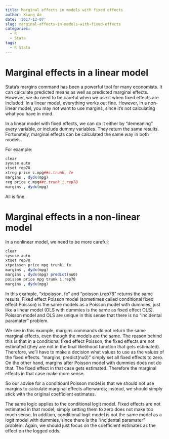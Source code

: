 ```yaml
---
title: Marginal effects in models with fixed effects
author: Xiang Ao
date: '2017-12-07'
slug: marginal-effects-in-models-with-fixed-effects
categories:
  - R
  - Stata
tags:
  - R Stata
---
```


# Marginal effects in a linear model


Stata's margins command has been a powerful tool for many economists.  It can calculate predicted means as well as predicted marginal effects.  However, we do need to be careful when we use it when fixed effects are included.  In a linear model, everything works out fine.  However, in a non-linear model, you may not want to use margins, since it's not calculating what you have in mind.

In a linear model with fixed effects, we can do it either by "demeaning" every variable, or include dummy variables.  They return the same results.  Fortunately, marginal effects can be calculated the same way in both models.

For example:


```r
clear
sysuse auto
xtset rep78
xtreg price c.mpg##c.trunk, fe
margins , dydx(mpg)
reg price c.mpg##c.trunk i.rep78
margins , dydx(mpg)

```

All is fine.

# Marginal effects in a non-linear model

In a nonlinear model, we need to be more careful:

```r
clear
sysuse auto
xtset rep78
xtpoisson price mpg trunk, fe
margins , dydx(mpg)
margins , dydx(mpg) predict(nu0)
poisson price mpg trunk i.rep78
margins , dydx(mpg)

```

In this example, "xtpoisson, fe" and "poisson i.rep78" returns the
same results.  Fixed effect Poisson model (sometimes called
conditional fixed effect Poisson) is the same models as a Poisson
model with dummies, just like a linear model (OLS with dummies is the
same as fixed effect OLS). Poisson model and OLS are unique in this
sense that there is no "incidental paramater" problem.

We see in this example, margins commands do not return the same
marginal effects, even though the models are the same.  The reason
behind this is that in a conditional fixed effect Poisson, the fixed
effects are not estimated (they are not in the final likelihood
function that gets estimated).  Therefore, we'll have to make a
decision what values to use as the values of the fixed effects.
"margins, predict(nu0)" simply set all fixed effects to zero.  On the
other hand, margins after Poisson model with dummies does not do that.
The fixed effect in that case gets estimated.  Therefore the marginal
effects in that case make more sense.

So our advise for a conditioanl Poisson model is that we should not
use margins to calculate marginal effects afterwards; instead, we
should simply stick with the original coefficient estimates.  

The same logic applies to the conditional logit model.  Fixed effects
are not estimated in that model; simply setting them to zero does not
make too much sense.  In addition, conditional logit model is not the
same model as a logit model with dummies, since there is the
"incidental paramater" problem.  Again, we should just focus on the
coefficient estimates as the effect on the logged odds.






